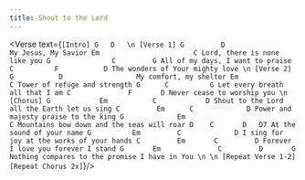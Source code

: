 ```yaml
---
title: Shout to the Lord
---
```



<Verse text={`
[Intro]
G   D  
\n
[Verse 1]
G         D                 
My Jesus, My Savior
Em                       C
Lord, there is none like you
G               C         G
All of my days, I want to praise
    C          F           D
The wonders of Your mighty love
\n
[Verse 2]
G           D                 
My comfort, my shelter
Em                  C
Tower of refuge and strength
          G      C          G
Let every breath all that I am
C              F       D
Never cease to worship you
\n
[Chorus]
G            Em           C            D
Shout to the Lord all the Earth let us sing
C         Em      C             D
Power and majesty praise to the king
G             Em                                C
Mountains bow down and the seas will roar
        D    C       D   D7
At the sound of your name
G          Em         C             D
I sing for joy at the works of your hands
C         Em       C         D
Forever I love you forever I stand
G       Em              C         D       G
Nothing compares to the promise I have in You
\n
\n
[Repeat Verse 1-2]
[Repeat Chorus 2x]
`}/>

